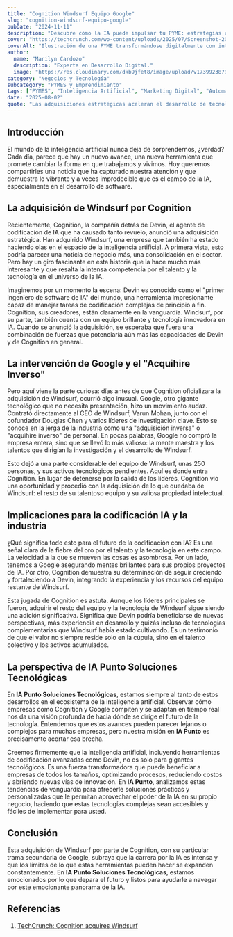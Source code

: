 ```yaml
---
title: "Cognition Windsurf Equipo Google"
slug: "cognition-windsurf-equipo-google"
pubDate: "2024-11-11"
description: "Descubre cómo la IA puede impulsar tu PYME: estrategias concretas de marketing, automatización y datos para aumentar ventas."
cover: "https://techcrunch.com/wp-content/uploads/2025/07/Screenshot-2025-07-14-at-2.44.29PM.png?w=1024"
coverAlt: "Ilustración de una PYME transformándose digitalmente con inteligencia artificial."
author:
  name: "Marilyn Cardozo"
  description: "Experta en Desarrollo Digital."
  image: "https://res.cloudinary.com/dkb9jfet8/image/upload/v1739923879/marilyn_s2mi4a.png"
category: "Negocios y Tecnología"
subcategory: "PYMES y Emprendimiento"
tags: ["PYMES", "Inteligencia Artificial", "Marketing Digital", "Automatización", "Ventas"]
date: "2025-08-02"
quote: "Las adquisiciones estratégicas aceleran el desarrollo de tecnologías emergentes. — Sergio Rondón"
---
```

<h2 id="introduccion">Introducción</h2>

El mundo de la inteligencia artificial nunca deja de sorprendernos, ¿verdad? Cada día, parece que hay un nuevo avance, una nueva herramienta que promete cambiar la forma en que trabajamos y vivimos. Hoy queremos compartirles una noticia que ha capturado nuestra atención y que demuestra lo vibrante y a veces impredecible que es el campo de la IA, especialmente en el desarrollo de software.

<h2 id="la-adquisicion-de-windsurf-por-cognition">La adquisición de Windsurf por Cognition</h2>

Recientemente, Cognition, la compañía detrás de Devin, el agente de codificación de IA que ha causado tanto revuelo, anunció una adquisición estratégica. Han adquirido Windsurf, una empresa que también ha estado haciendo olas en el espacio de la inteligencia artificial. A primera vista, esto podría parecer una noticia de negocio más, una consolidación en el sector. Pero hay un giro fascinante en esta historia que la hace mucho más interesante y que resalta la intensa competencia por el talento y la tecnología en el universo de la IA.

Imaginemos por un momento la escena: Devin es conocido como el "primer ingeniero de software de IA" del mundo, una herramienta impresionante capaz de manejar tareas de codificación complejas de principio a fin. Cognition, sus creadores, están claramente en la vanguardia. Windsurf, por su parte, también cuenta con un equipo brillante y tecnología innovadora en IA. Cuando se anunció la adquisición, se esperaba que fuera una combinación de fuerzas que potenciaría aún más las capacidades de Devin y de Cognition en general.

<h2 id="la-intervencion-de-google-y-el-acquihire-inverso">La intervención de Google y el "Acquihire Inverso"</h2>

Pero aquí viene la parte curiosa: días antes de que Cognition oficializara la adquisición de Windsurf, ocurrió algo inusual. Google, otro gigante tecnológico que no necesita presentación, hizo un movimiento audaz. Contrató directamente al CEO de Windsurf, Varun Mohan, junto con el cofundador Douglas Chen y varios líderes de investigación clave. Esto se conoce en la jerga de la industria como una "adquisición inversa" o "acquihire inverso" de personal. En pocas palabras, Google no compró la empresa entera, sino que se llevó lo más valioso: la mente maestra y los talentos que dirigían la investigación y el desarrollo de Windsurf.

Esto dejó a una parte considerable del equipo de Windsurf, unas 250 personas, y sus activos tecnológicos pendientes. Aquí es donde entra Cognition. En lugar de detenerse por la salida de los líderes, Cognition vio una oportunidad y procedió con la adquisición de lo que quedaba de Windsurf: el resto de su talentoso equipo y su valiosa propiedad intelectual.

<h2 id="implicaciones-para-la-codificacion-ia-y-la-industria">Implicaciones para la codificación IA y la industria</h2>

¿Qué significa todo esto para el futuro de la codificación con IA? Es una señal clara de la fiebre del oro por el talento y la tecnología en este campo. La velocidad a la que se mueven las cosas es asombrosa. Por un lado, tenemos a Google asegurando mentes brillantes para sus propios proyectos de IA. Por otro, Cognition demuestra su determinación de seguir creciendo y fortaleciendo a Devin, integrando la experiencia y los recursos del equipo restante de Windsurf.

Esta jugada de Cognition es astuta. Aunque los líderes principales se fueron, adquirir el resto del equipo y la tecnología de Windsurf sigue siendo una adición significativa. Significa que Devin podría beneficiarse de nuevas perspectivas, más experiencia en desarrollo y quizás incluso de tecnologías complementarias que Windsurf había estado cultivando. Es un testimonio de que el valor no siempre reside solo en la cúpula, sino en el talento colectivo y los activos acumulados.

<h2 id="la-perspectiva-de-ia-punto-soluciones-tecnologicas">La perspectiva de IA Punto Soluciones Tecnológicas</h2>

En **IA Punto Soluciones Tecnológicas**, estamos siempre al tanto de estos desarrollos en el ecosistema de la inteligencia artificial. Observar cómo empresas como Cognition y Google compiten y se adaptan en tiempo real nos da una visión profunda de hacia dónde se dirige el futuro de la tecnología. Entendemos que estos avances pueden parecer lejanos o complejos para muchas empresas, pero nuestra misión en **IA Punto** es precisamente acortar esa brecha.

Creemos firmemente que la inteligencia artificial, incluyendo herramientas de codificación avanzadas como Devin, no es solo para gigantes tecnológicos. Es una fuerza transformadora que puede beneficiar a empresas de todos los tamaños, optimizando procesos, reduciendo costos y abriendo nuevas vías de innovación. En **IA Punto**, analizamos estas tendencias de vanguardia para ofrecerle soluciones prácticas y personalizadas que le permitan aprovechar el poder de la IA en su propio negocio, haciendo que estas tecnologías complejas sean accesibles y fáciles de implementar para usted.

<h2 id="conclusion">Conclusión</h2>

Esta adquisición de Windsurf por parte de Cognition, con su particular trama secundaria de Google, subraya que la carrera por la IA es intensa y que los límites de lo que estas herramientas pueden hacer se expanden constantemente. En **IA Punto Soluciones Tecnológicas**, estamos emocionados por lo que depara el futuro y listos para ayudarle a navegar por este emocionante panorama de la IA.

<h2 id="referencias">Referencias</h2>

1.  <a href="https://techcrunch.com/2025/07/14/cognition-maker-of-the-ai-coding-agent-devin-acquires-windsurf/" target="_blank" rel="noopener noreferrer">TechCrunch: Cognition acquires Windsurf</a>

